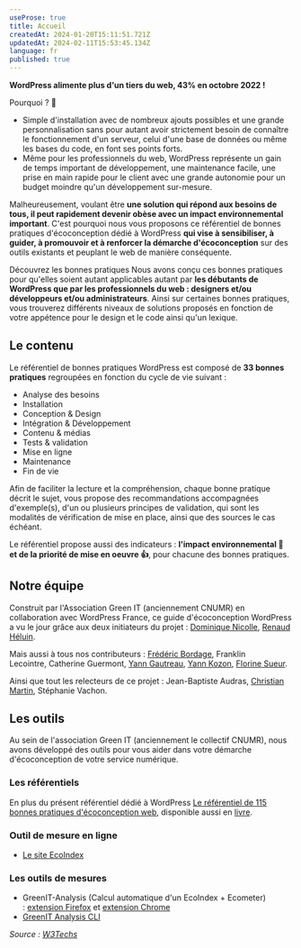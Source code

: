 ```yaml
---
useProse: true
title: Accueil
createdAt: 2024-01-20T15:11:51.721Z
updatedAt: 2024-02-11T15:53:45.134Z
language: fr
published: true
---
```


**WordPress alimente plus d'un tiers du web, 43% en octobre 2022 !**

Pourquoi ? 🤔

* Simple d'installation avec de nombreux ajouts possibles et une grande personnalisation sans pour autant avoir strictement besoin de connaître le fonctionnement d'un serveur, celui d'une base de données ou même les bases du code, en font ses points forts.
* Même pour les professionnels du web, WordPress représente un gain de temps important de développement, une maintenance facile, une prise en main rapide pour le client avec une grande autonomie pour un budget moindre qu'un développement sur-mesure.

Malheureusement, voulant être **une solution qui répond aux besoins de tous, il peut rapidement devenir obèse avec un impact environnemental important**. C'est pourquoi nous vous proposons ce référentiel de bonnes pratiques d'écoconception dédié à WordPress **qui vise à sensibiliser, à guider, à promouvoir et à renforcer la démarche d'écoconception** sur des outils existants et peuplant le web de manière conséquente.

<CTAWithIcon label="Découvrez les bonnes pratiques" url="./fr/fiches" target="_self" />

Découvrez les bonnes pratiques Nous avons conçu ces bonnes pratiques pour qu'elles soient autant applicables autant par **les débutants de WordPress que par les professionnels du web : designers et/ou développeurs et/ou administrateurs**. Ainsi sur certaines bonnes pratiques, vous trouverez différents niveaux de solutions proposés en fonction de votre appétence pour le design et le code ainsi qu'un lexique.

## Le contenu

Le référentiel de bonnes pratiques WordPress est composé de **33 bonnes pratiques** regroupées en fonction du cycle de vie suivant :

* Analyse des besoins
* Installation
* Conception & Design
* Intégration & Développement
* Contenu & médias
* Tests & validation
* Mise en ligne
* Maintenance
* Fin de vie

Afin de faciliter la lecture et la compréhension, chaque bonne pratique décrit le sujet, vous propose des recommandations accompagnées d'exemple(s), d'un ou plusieurs principes de validation, qui sont les modalités de vérification de mise en place, ainsi que des sources le cas échéant.

Le référentiel propose aussi des indicateurs : **l'impact environnemental 🌱 et de la priorité de mise en oeuvre 👍**, pour chacune des bonnes pratiques.

## Notre équipe

Construit par l'Association Green IT (anciennement CNUMR) en collaboration avec WordPress France, ce guide d'écoconception WordPress a vu le jour grâce aux deux initiateurs du projet : [Dominique Nicolle](https://www.pix-e.fr/), [Renaud Héluin](https://novagaia.fr/).

Mais aussi à tous nos contributeurs : [Frédéric Bordage](https://fr.linkedin.com/in/fbordage), Franklin Lecointre, Catherine Guermont, [Yann Gautreau](https://www.yanngautreau.fr/), [Yann Kozon](https://www.yannkozon.com/), [Florine Sueur](https://www.florinesueur.fr/).

Ainsi que tout les relecteurs de ce projet : Jean-Baptiste Audras, [Christian Martin](https://www.nuweb.fr/), Stéphanie Vachon.

<CTAWithIcon icon="tabler:brand-github" label="Contribuez !" url="https://github.com/cnumr/best-practices-wordpress/blob/main/CONTRIBUTING.md/" target="_blank" />

## Les outils

Au sein de l'association Green IT (anciennement le collectif CNUMR), nous avons développé des outils pour vous aider dans votre démarche d'écoconception de votre service numérique.

### Les référentiels

En plus du présent référentiel dédié à WordPress [Le référentiel de 115 bonnes pratiques d'écoconception web](https://github.com/cnumr/best-practices/), disponible aussi en [livre](https://ecoconceptionweb.com/).

### Outil de mesure en ligne

* [Le site EcoIndex](https://www.ecoindex.fr/)

### Les outils de mesures

* GreenIT-Analysis (Calcul automatique d'un EcoIndex + Ecometer) : [extension Firefox](https://addons.mozilla.org/fr/firefox/addon/greenit-analysis/) et [extension Chrome](https://chrome.google.com/webstore/detail/greenit-analysis/mofbfhffeklkbebfclfaiifefjflcpad)
* [GreenIT Analysis CLI](https://github.com/cnumr/GreenIT-Analysis-cli)

*Source : [W3Techs](https://w3techs.com/technologies/history_overview/content_management/all)*
